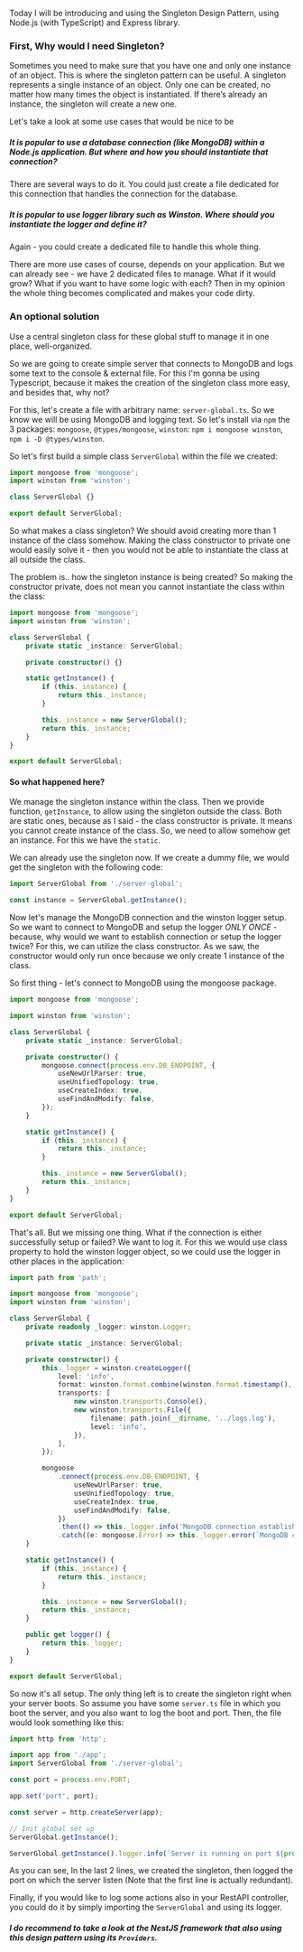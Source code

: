 Today I will be introducing and using the Singleton Design Pattern, using Node.js (with TypeScript) and Express library.

### First, Why would I need Singleton?

Sometimes you need to make sure that you have one and only one instance of an object. This is where the singleton pattern can be useful. A singleton represents a single instance of an object. Only one can be created, no matter how many times the object is instantiated. If there’s already an instance, the singleton will create a new one.

Let's take a look at some use cases that would be nice to be

##### It is popular to use a database connection (like MongoDB) within a Node.js application. But where and how you should instantiate that connection?

There are several ways to do it. You could just create a file dedicated for this connection that handles the connection for the database.

##### It is popular to use logger library such as Winston. Where should you instantiate the logger and define it?

Again - you could create a dedicated file to handle this whole thing.

There are more use cases of course, depends on your application. But we can already see - we have 2 dedicated files to manage. What if it would grow? What if you want to have some logic with each? Then in my opinion the whole thing becomes complicated and makes your code dirty.

### An optional solution

Use a central singleton class for these global stuff to manage it in one place, well-organized.

So we are going to create simple server that connects to MongoDB and logs some text to the console & external file. For this I'm gonna be using Typescript, because it makes the creation of the singleton class more easy, and besides that, why not?

For this, let's create a file with arbitrary name: `server-global.ts`. So we know we will be using MongoDB and logging text. So let's install via `npm` the 3 packages: `mongoose`, `@types/mongoose`, `winston`: `npm i mongoose winston`, `npm i -D @types/winston`.

So let's first build a simple class `ServerGlobal` within the file we created:

```ts
import mongoose from 'mongoose';
import winston from 'winston';

class ServerGlobal {}

export default ServerGlobal;
```

So what makes a class singleton? We should avoid creating more than 1 instance of the class somehow. Making the class constructor to private one would easily solve it - then you would not be able to instantiate the class at all outside the class.

The problem is.. how the singleton instance is being created?
So making the constructor private, does not mean you cannot instantiate the class within the class:

```ts
import mongoose from 'mongoose';
import winston from 'winston';

class ServerGlobal {
	private static _instance: ServerGlobal;

	private constructor() {}

	static getInstance() {
		if (this._instance) {
			return this._instance;
		}

		this._instance = new ServerGlobal();
		return this._instance;
	}
}

export default ServerGlobal;
```

#### So what happened here?

We manage the singleton instance within the class. Then we provide function, `getInstance`, to allow using the singleton outside the class. Both are static ones, because as I said - the class constructor is private. It means you cannot create instance of the class. So, we need to allow somehow get an instance. For this we have the `static`.

We can already use the singleton now. If we create a dummy file, we would get the singleton with the following code:

```ts
import ServerGlobal from './server-global';

const instance = ServerGlobal.getInstance();
```

Now let's manage the MongoDB connection and the winston logger setup. So we want to connect to MongoDB and setup the logger _ONLY ONCE_ - because, why would we want to establish connection or setup the logger twice?
For this, we can utilize the class constructor. As we saw, the constructor would only run once because we only create 1 instance of the class.

So first thing - let's connect to MongoDB using the mongoose package.

```ts
import mongoose from 'mongoose';

import winston from 'winston';

class ServerGlobal {
	private static _instance: ServerGlobal;

	private constructor() {
		mongoose.connect(process.env.DB_ENDPOINT, {
			useNewUrlParser: true,
			useUnifiedTopology: true,
			useCreateIndex: true,
			useFindAndModify: false,
		});
	}

	static getInstance() {
		if (this._instance) {
			return this._instance;
		}

		this._instance = new ServerGlobal();
		return this._instance;
	}
}

export default ServerGlobal;
```

That's all. But we missing one thing. What if the connection is either successfully setup or failed? We want to log it.
For this we would use class property to hold the winston logger object, so we could use the logger in other places in the application:

```ts
import path from 'path';

import mongoose from 'mongoose';
import winston from 'winston';

class ServerGlobal {
	private readonly _logger: winston.Logger;

	private static _instance: ServerGlobal;

	private constructor() {
		this._logger = winston.createLogger({
			level: 'info',
			format: winston.format.combine(winston.format.timestamp(), winston.format.json()),
			transports: [
				new winston.transports.Console(),
				new winston.transports.File({
					filename: path.join(__dirname, '../logs.log'),
					level: 'info',
				}),
			],
		});

		mongoose
			.connect(process.env.DB_ENDPOINT, {
				useNewUrlParser: true,
				useUnifiedTopology: true,
				useCreateIndex: true,
				useFindAndModify: false,
			})
			.then(() => this._logger.info('MongoDB connection established successfully'))
			.catch((e: mongoose.Error) => this._logger.error(`MongoDB connection failed with error: ${e}`));
	}

	static getInstance() {
		if (this._instance) {
			return this._instance;
		}

		this._instance = new ServerGlobal();
		return this._instance;
	}

	public get logger() {
		return this._logger;
	}
}

export default ServerGlobal;
```

So now it's all setup. The only thing left is to create the singleton right when your server boots.
So assume you have some `server.ts` file in which you boot the server, and you also want to log the boot and port. Then, the file would look something like this:

```ts
import http from 'http';

import app from './app';
import ServerGlobal from './server-global';

const port = process.env.PORT;

app.set('port', port);

const server = http.createServer(app);

// Init global set up
ServerGlobal.getInstance();

ServerGlobal.getInstance().logger.info(`Server is running on port ${process.env.PORT}`);
```

As you can see, In the last 2 lines, we created the singleton, then logged the port on which the server listen (Note that the first line is actually redundant).

Finally, if you would like to log some actions also in your RestAPI controller, you could do it by simply importing the `ServerGlobal` and using its logger.

##### I do recommend to take a look at the NestJS framework that also using this design pattern using its `Providers`.
